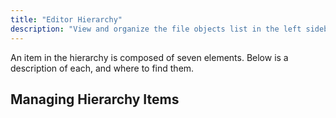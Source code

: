 ```yaml
---
title: "Editor Hierarchy"
description: "View and organize the file objects list in the left sidebar, aka the Hierarchy"
---
```




<Accordion title="Anatomy of a Hierarchy Item" defaultOpen={false}>
  An item in the hierarchy is composed of seven elements. Below is a description of each, and where to find them.&#x20;
</Accordion>



## Managing Hierarchy Items



<AccordionGroup>
  <Accordion title="New Accordion" defaultOpen="false">

  </Accordion>

  <Accordion title="New Accordion" defaultOpen="false">

  </Accordion>
</AccordionGroup>